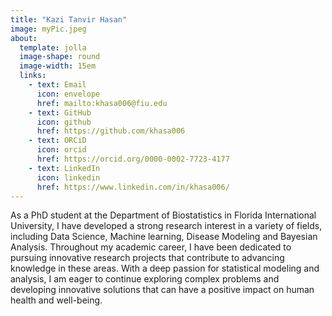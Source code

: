 ```yaml
---
title: "Kazi Tanvir Hasan"
image: myPic.jpeg
about: 
  template: jolla
  image-shape: round
  image-width: 15em
  links: 
    - text: Email
      icon: envelope
      href: mailto:khasa006@fiu.edu
    - text: GitHub
      icon: github
      href: https://github.com/khasa006
    - text: ORCiD
      icon: orcid
      href: https://orcid.org/0000-0002-7723-4177  
    - text: LinkedIn
      icon: linkedin
      href: https://www.linkedin.com/in/khasa006/
---
```


As a PhD student at the Department of Biostatistics in Florida International University, I have developed a strong research interest in a variety of fields, including Data Science, Machine learning, Disease Modeling and Bayesian Analysis. Throughout my academic career, I have been dedicated to pursuing innovative research projects that contribute to advancing knowledge in these areas. With a deep passion for statistical modeling and analysis, I am eager to continue exploring complex problems and developing innovative solutions that can have a positive impact on human health and well-being.
